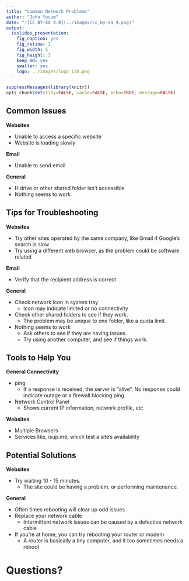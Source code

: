 ```yaml
---
title: "Common Network Problems"
author: "John Yocum"
date: "![CC BY-SA 4.0](../images/cc_by-sa_4.png)"
output:
  ioslides_presentation:
    fig_caption: yes
    fig_retina: 1
    fig_width: 5
    fig_height: 3
    keep_md: yes
    smaller: yes
    logo: ../images/logo_128.png
---
```


```r
suppressMessages(library(knitr))
opts_chunk$set(tidy=FALSE, cache=FALSE, echo=TRUE, message=FALSE)
```

## Common Issues

**Websites**

- Unable to access a specific website
- Website is loading slowly

**Email**

- Unable to send email

**General**

- H drive or other shared folder isn't accessible
- Nothing seems to work

## Tips for Troubleshooting

**Websites**

- Try other sites operated by the same company, like Gmail if Google's search is slow
- Try using a different web browser, as the problem could be software related

**Email**

- Verify that the recipient address is correct

**General**

- Check network icon in system tray
    - Icon may indicate limited or no connectivity
- Check other shared folders to see if they work.
    - The problem may be unique to one folder, like a quota limit.
- Nothing seems to work
    - Ask others to see if they are having issues.
    - Try using another computer, and see if things work.

## Tools to Help You

**General Connectivity**

- ping 
    - If a response is received, the server is "alive". No response could indicate outage or a firewall blocking ping.
- Network Control Panel
    - Shows current IP information, network profile, etc

**Websites**

- Multiple Browsers
- Services like, isup.me, which test a site's availability

## Potential Solutions

**Websites**

- Try waiting 10 - 15 minutes. 
    - The site could be having a problem, or performing maintenance.

**General**

- Often times rebooting will clear up odd issues
- Replace your network cable
    - Intermittent network issues can be caused by a defective network cable
- If you're at home, you can try rebooting your router or modem
    - A router is basically a tiny computer, and it too sometimes needs a reboot

# Questions?